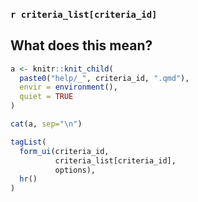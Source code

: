### `r criteria_list[criteria_id]`

::: {.callout-tip collapse="true"}
## What does this mean?

```r
a <- knitr::knit_child(
  paste0("help/_", criteria_id, ".qmd"), 
  envir = environment(), 
  quiet = TRUE
)

cat(a, sep="\n")
```
:::

```r
tagList(
  form_ui(criteria_id, 
          criteria_list[criteria_id], 
          options),
  hr()
)
```